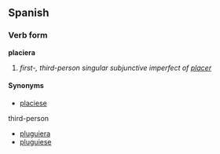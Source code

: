 ==Spanish==
===Verb form===
'''placiera'''

# ''first-, third-person singular subjunctive imperfect of [[placer]]''

====Synonyms====
*[[placiese]]
third-person
*[[pluguiera]]
*[[pluguiese]]